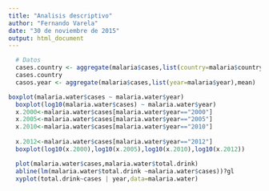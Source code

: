 ```yaml
---
title: "Analisis descriptivo"
author: "Fernando Varela"
date: "30 de noviembre de 2015"
output: html_document
---
```

```r
  # Datos
  cases.country <- aggregate(malaria$cases,list(country=malaria$country), mean)
  cases.country
  casos.year <- aggregate(malaria$cases,list(year=malaria$year),mean)
```
```r
boxplot(malaria.water$cases ~ malaria.water$year)
  boxplot(log10(malaria.water$cases) ~ malaria.water$year)
  x.2000<-malaria.water$cases[malaria.water$year=="2000"]
  x.2005<-malaria.water$cases[malaria.water$year=="2005"]
  x.2010<-malaria.water$cases[malaria.water$year=="2010"]
  
  x.2012<-malaria.water$cases[malaria.water$year=="2012"]
  boxplot(log10(x.2000),log10(x.2005),log10(x.2010),log10(x.2012))

  plot(malaria.water$cases,malaria.water$total.drink)
  abline(lm(malaria.water$total.drink ~malaria.water$cases))?gl
  xyplot(total.drink~cases | year,data=malaria.water)
```